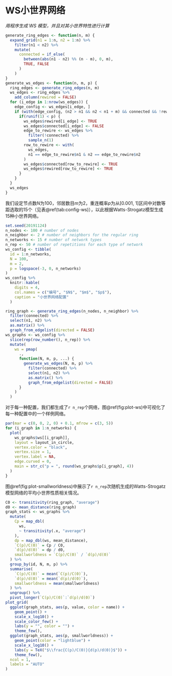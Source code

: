 # WS小世界网络

*用程序生成 WS 模型，并且对其小世界特性进行计算*

```r
generate_ring_edges <- function(n, m) {
  expand_grid(n1 = 1:n, n2 = 1:n) %>%
    filter(n1 < n2) %>%
    mutate(
      connected = if_else(
        between(abs(n1 - n2) %% (n - m), 0, m),
        TRUE, FALSE
      )
    )
}
generate_ws_edges <- function(n, m, p) {
  ring_edges <- generate_ring_edges(n, m)
  ws_edges <- ring_edges %>%
    add_column(rewired = FALSE)
  for (i_edge in 1:nrow(ws_edges)) {
    edge_config <- ws_edges[i_edge, ]
    if (with(edge_config, (n2 > n1 && n2 < n1 + m) && connected && !rewired)) {
      if(runif(1) < p) {
        ws_edges$rewired[i_edge] <- TRUE
        ws_edges$connected[i_edge] <- FALSE
        edge_to_rewire <- ws_edges %>%
          filter(!connected) %>%
          sample_n(1)
        row_to_rewire <- with(
          ws_edges,
          n1 == edge_to_rewire$n1 & n2 == edge_to_rewire$n2
        )
        ws_edges$connected[row_to_rewire] <- TRUE
        ws_edges$rewired[row_to_rewire] <- TRUE
      }
    }
  }
  ws_edges
}
```

我们设定节点数$N$为100，邻居数目$m$为2，重连概率$p$为从[0.001, 1]区间中对数等距选取的15个（见表\@ref(tab:config-ws)），以此根据Watts-Strogatz模型生成15种小世界网络。

```r
set.seed(20191124)
n_nodes <- 100 # number of nodes
n_neighbor <- 2 # number of neighbors for the regular ring
n_networks <- 15 # number of network types
n_rep <- 50 # number of repetitions for each type of network
ws_config <- tibble(
  id = 1:n_networks,
  N = 100,
  m = 2,
  p = logspace(-3, 0, n_networks)
)
ws_config %>%
  knitr::kable(
    digits = 4,
    col.names = c("编号", "$N$", "$m$", "$p$"),
    caption = "小世界网络配置"
  )
```

```r
ring_graph <- generate_ring_edges(n_nodes, n_neighbor) %>%
  filter(connected) %>%
  select(n1, n2) %>%
  as.matrix() %>%
  graph_from_edgelist(directed = FALSE)
ws_graphs <- ws_config %>%
  slice(rep(row_number(), n_rep)) %>%
  mutate(
    ws = pmap(
      .,
      function(N, m, p, ...) {
        generate_ws_edges(N, m, p) %>%
          filter(connected) %>%
          select(n1, n2) %>%
          as.matrix() %>%
          graph_from_edgelist(directed = FALSE)
      }
    )
  )
```

对于每一种配置，我们都生成了`r n_rep`个网络，图\@ref(fig:plot-ws)中可视化了每一种配置中的一个样例网络。

```r
par(mar = c(0, 0, 2, 0) + 0.1, mfrow = c(3, 5))
for (i_graph in 1:n_networks) {
  plot(
    ws_graphs$ws[[i_graph]],
    layout = layout_in_circle,
    vertex.color = "black",
    vertex.size = 1,
    vertex.label = NA,
    edge.curved = 0,
    main = str_c("p = ", round(ws_graphs$p[i_graph], 4))
  )
}
```

图\@ref(fig:plot-smallworldness)中展示了`r n_rep`次随机生成的Watts-Strogatz模型网络的平均小世界性质相关情况。

```r
C0 <- transitivity(ring_graph, "average")
d0 <- mean_distance(ring_graph)
graph_stats <- ws_graphs %>%
  mutate(
    Cp = map_dbl(
      ws,
      ~ transitivity(.x, "average")
    ),
    dp = map_dbl(ws, mean_distance),
    `C(p)/C(0)` = Cp / C0,
    `d(p)/d(0)` = dp / d0,
    smallworldness = `C(p)/C(0)` / `d(p)/d(0)`
  ) %>%
  group_by(id, N, m, p) %>%
  summarise(
    `C(p)/C(0)` = mean(`C(p)/C(0)`),
    `d(p)/d(0)` = mean(`d(p)/d(0)`),
    smallworldness = mean(smallworldness)
  ) %>%
  ungroup() %>%
  pivot_longer(`C(p)/C(0)`:`d(p)/d(0)`)
plot_grid(
  ggplot(graph_stats, aes(p, value, color = name)) +
    geom_point() +
    scale_x_log10() +
    scale_color_few() +
    labs(y = "", color = "") +
    theme_few(),
  ggplot(graph_stats, aes(p, smallworldness)) +
    geom_point(color = "lightblue") +
    scale_x_log10() +
    labs(y = TeX("$\\frac{C(p)/C(0)}{d(p)/d(0)}$")) +
    theme_few(),
  ncol = 1,
  labels = "AUTO"
)
```
